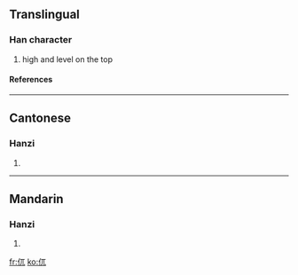 ==Translingual==
===Han character===
{{Han char|rad=人|as=03|sn=5|four=|canj=人一山 (OMU)}}
# high and level on the top
====References====
{{Han ref|kx=0094.030|hdz=10113.030|uh=3433|ud=13363}}

----
==Cantonese==
===Hanzi===
{{yue-hanzi|jyut=|y=ngaat6}}
# {{defn|Cantonese}}

----
==Mandarin==
===Hanzi===
{{cmn-hanzi|pin=[[wù]] (wu4)|wg=wu<sup>4</sup>}}
# {{defn|Mandarin}}

[[fr:㐳]]
[[ko:㐳]]